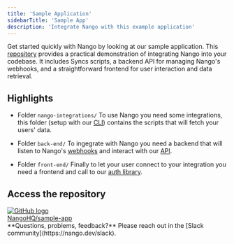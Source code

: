 ```yaml
---
title: 'Sample Application'
sidebarTitle: 'Sample App'
description: 'Integrate Nango with this example application'
---
```


Get started quickly with Nango by looking at our sample application.
This [repository](https://github.com/NangoHQ/sample-app) provides a practical demonstration of integrating Nango into your codebase. It includes Syncs scripts, a backend API for managing Nango's webhooks, and a straightforward frontend for user interaction and data retrieval.

## Highlights

- Folder `nango-integrations/`
To use Nango you need some integrations, this folder (setup with our [CLI](./reference/cli)) contains the scripts that will fetch your users' data.

- Folder `back-end/`
To ingegrate with Nango you need a backend that will listen to Nango's [webhooks](./understand/concepts/webhooks) and interact with our [API](./reference/overview).

- Folder `front-end/`
Finally to let your user connect to your integration you need a frontend and call to our [auth library](./integrate/guides/authorize-an-api).

## Access the repository

<a href="https://github.com/NangoHQ/sample-app" target="_blank" className="inline-flex items-center gap-2 border border-gray-400 h-7 px-4 py-5">
  <img src="/images/github.svg" alt="GitHub logo" className="w-5" />
  <div>NangoHQ/sample-app</div>
</a>


<Tip>
**Questions, problems, feedback?** Please reach out in the [Slack community](https://nango.dev/slack).
</Tip>
